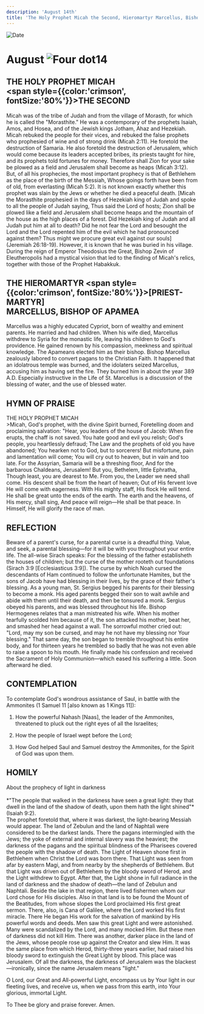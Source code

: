 ```yaml
---
description: 'August 14th'
title: 'The Holy Prophet Micah the Second, Hieromartyr Marcellus, Bishop of Apamea'
---
```


<RunningHead />
<Image src="/title-imprint.png" height={68} width={50} alt="Date" className="title-imprint"/>

# <div id="date">August <Image className="four-dot" src="/four-dot.png" height={15} width={15} alt="Four dot" />14</div>

## THE HOLY PROPHET MICAH <br /><span style={{color:'crimson', fontSize:'80%'}}>THE SECOND</span>

Micah was of the tribe of Judah and from the village of Morasth, for which he is called the "Morasthite." He was a contemporary of the prophets Isaiah, Amos, and Hosea, and of the Jewish kings Jotham, Ahaz and Hezekiah. Micah rebuked the people for their vices, and rebuked the false prophets who prophesied of wine and of strong drink (Micah 2:11). He foretold the destruction of Samaria. He also foretold the destruction of Jerusalem, which would come because its leaders accepted bribes, its priests taught for hire, and its prophets told fortunes for money. Therefore shall Zion for your sake be plowed as a field and Jerusalem shall become as heaps (Micah 3:12). But, of all his prophecies, the most important prophecy is that of Bethlehem as the place of the birth of the Messiah, Whose goings forth have been from of old, from everlasting (Micah 5:2). It is not known exactly whether this prophet was slain by the Jews or whether he died a peaceful death. [Micah the Morasthite prophesied in the days of Hezekiah king of Judah and spoke to all the people of Judah saying, Thus said the Lord of hosts; Zion shall be plowed like a field and Jerusalem shall become heaps and the mountain of the house as the high places of a forest. Did Hezekiah king of Judah and all Judah put him at all to death? Did he not fear the Lord and besought the Lord and the Lord repented him of the evil which he had pronounced against them? Thus might we procure great evil against our souls] (Jeremiah 26:18-19). However, it is known that he was buried in his village. During the reign of Emperor Theodosius the Great, Bishop Zevin of Eleutheropolis had a mystical vision that led to the finding of Micah's relics, together with those of the Prophet Habakkuk.

## THE HIEROMARTYR <span style={{color:'crimson', fontSize:'80%'}}>[PRIEST-MARTYR]</span><br />MARCELLUS, BISHOP OF APAMEA

Marcellus was a highly educated Cypriot, born of wealthy and eminent parents. He married and had children.  When his wife died, Marcellus withdrew to Syria for the monastic life, leaving his children to God's providence. He gained renown by his compassion, meekness and spiritual knowledge. The Apameans elected him as their bishop. Bishop Marcellus zealously labored to convert pagans to the Christian Faith. It happened that an idolatrous temple was burned, and the idolaters seized Marcellus, accusing him as having set the fire.  They burned him in about the year 389 A.D. Especially instructive in the Life of St. Marcellus is a discussion of the blessing of water, and the use of blessed water.

## HYMN OF PRAISE
<div style={{textAlign:'center', color:'crimson', fontWeight:'bold'}}>
THE HOLY PROPHET MICAH
</div>
>Micah, God's prophet, with the divine Spirit burned,  
Foretelling doom and proclaiming salvation:  
"Hear, you leaders of the house of Jacob:  
When fire erupts, the chaff is not saved.  
You hate good and evil you relish;  
God's people, you heartlessly defraud;  
The Law and the prophets of old you have abandoned;  
You hearken not to God, but to sorcerers!  
But misfortune, pain and lamentation will come;  
You will cry out to heaven, but in vain and too late.  
For the Assyrian, Samaria will be a threshing floor,  
And for the barbarous Chaldeans, Jerusalem!  
But you, Bethelem, little Ephratha,  
Though least, you are dearest to Me.  
From you, the Leader we need shall come.  
His descent shall be from the heart of heaven;  
Out of His fervent love He will come with eagerness.  
With His mighty staff, His flock He will tend.  
He shall be great unto the ends of the earth.  
The earth and the heavens, of His mercy, shall sing,  
And peace will reign—He shall be that peace.  
In Himself, He will glorify the race of man.  


## REFLECTION

Beware of a parent's curse, for a parental curse is a dreadful thing. Value, and seek, a parental blessing—for it will be with you throughout your entire life. The all-wise Sirach speaks: For the blessing of the father establisheth the houses of children; but the curse of the mother rooteth out foundations (Sirach 3:9 [Ecclesiasticus 3:9]). The curse by which Noah cursed the descendants of Ham continued to follow the unfortunate Hamites, but the sons of Jacob have had blessing in their lives, by the grace of their father's blessing.  As a young man, St. Sergius begged his parents for their blessing to become a monk. His aged parents begged their son to wait awhile and abide with them until their death, and then be tonsured a monk. Sergius obeyed his parents, and was blessed throughout his life. Bishop Hermogenes relates that a man mistreated his wife. When his mother tearfully scolded him because of it, the son attacked his mother, beat her, and smashed her head against a wall. The sorrowful mother cried out: "Lord, may my son be cursed, and may he not have my blessing nor Your blessing." That same day, the son began to tremble throughout his entire body, and for thirteen years he trembled so badly that he was not even able to raise a spoon to his mouth. He finally made his confession and received the Sacrament of Holy Communion—which eased his suffering a little. Soon afterward he died.


## CONTEMPLATION

To contemplate God's wondrous assistance of Saul, in battle with the Ammonites (1 Samuel 11 [also known as 1 Kings 11]):

1. How the powerful Nahash [Naas], the leader of the Ammonites, threatened to pluck out the right eyes of all the Israelites;

2. How the people of Israel wept before the Lord;

3. How God helped Saul and Samuel destroy the Ammonites, for the Spirit of God was upon them.


## HOMILY
<div style={{textAlign:'center', color:'crimson', fontWeight:'bold'}}>
About the prophecy of light in darkness
</div>
<br />
<div style={{textAlign:'right'}}>
*"The people that walked in the darkness have seen a great light: they that dwell in the land of the shadow of death, upon them hath the light shined"* (Isaiah 9:2).
</div>
The prophet foretold that, where it was darkest, the light-bearing Messiah would appear. The land of Zebulun and the land of Naphtali were considered to be the darkest lands. There the pagans intermingled with the Jews; the yoke of external and internal slavery was the heaviest; the darkness of the pagans and the spiritual blindness of the Pharisees covered the people with the shadow of death. The Light of Heaven shone first in Bethlehem when Christ the Lord was born there. That Light was seen from afar by eastern Magi, and from nearby by the shepherds of Bethlehem. But that Light was driven out of Bethlehem by the bloody sword of Herod, and the Light withdrew to Egypt. After that, the Light shone in full radiance in the land of darkness and the shadow of death—the land of Zebulun and Naphtali. Beside the lake in that region, there lived fishermen whom our Lord chose for His disciples. Also in that land is to be found the Mount of the Beatitudes, from whose slopes the Lord proclaimed His first great sermon. There, also, is Cana of Galilee, where the Lord worked His first miracle. There He began His work for the salvation of mankind by His powerful words and deeds. Men saw this great Light and were astonished. Many were scandalized by the Lord, and many mocked Him. But these men of darkness did not kill Him. There was another, darker place in the land of the Jews, whose people rose up against the Creator and slew Him. It was the same place from which Herod, thirty-three years earlier, had raised his bloody sword to extinguish the Great Light by blood. This place was Jerusalem. Of all the darkness, the darkness of Jerusalem was the blackest—ironically, since the name Jerusalem means "light."

O Lord, our Great and All-powerful Light, encompass us by Your light in our fleeting lives, and receive us, when we pass from this earth, into Your glorious, immortal Light.

To Thee be glory and praise forever. Amen.